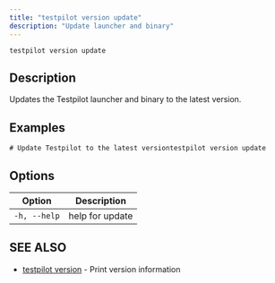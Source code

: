 ```yaml
---
title: "testpilot version update"
description: "Update launcher and binary"
---
```


```
testpilot version update
```

## Description[​](#description "Direct link to Description")

Updates the Testpilot launcher and binary to the latest version.

## Examples[​](#examples "Direct link to Examples")

```
# Update Testpilot to the latest versiontestpilot version update
```

## Options[​](#options "Direct link to Options")

| Option       | Description     |
| ------------ | --------------- |
| `-h, --help` | help for update |

## SEE ALSO[​](#see-also "Direct link to SEE ALSO")

- [testpilot version](/docs/testpilot/reference/cli/testpilot_version) - Print version information
